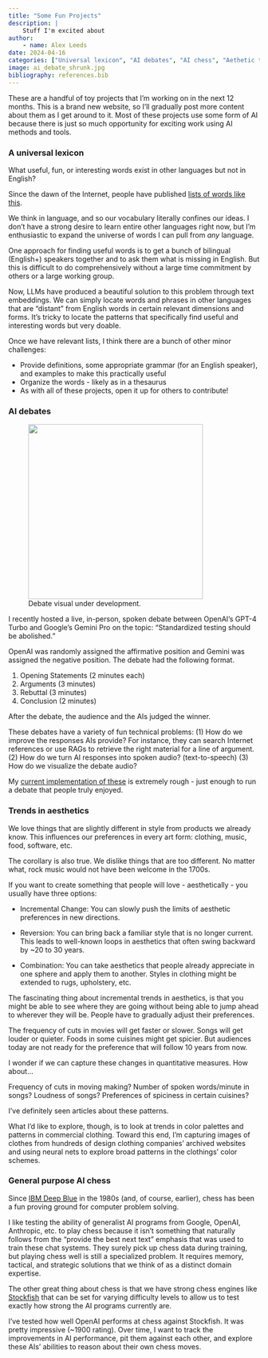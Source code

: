 ```yaml
---
title: "Some Fun Projects"
description: |
    Stuff I'm excited about
author:
    - name: Alex Leeds
date: 2024-04-16
categories: ["Universal lexicon", "AI debates", "AI chess", "Aethetic trends"]
image: ai_debate_shrunk.jpg
bibliography: references.bib
---
```


These are a handful of toy projects that I’m working on in the next 12 months. This is a brand new website, so I’ll gradually post more content about them as I get around to it. Most of these projects use some form of AI because there is just so much opportunity for exciting work using AI methods and tools.

### A universal lexicon

What useful, fun, or interesting words exist in other languages but not in English? 

Since the dawn of the Internet, people have published [lists of words like this](https://ihworld.com/news-blog/ih-blog/10-words-that-don-t-exist-in-english/).

We think in language, and so our vocabulary literally confines our ideas. I don’t have a strong desire to learn entire other languages right now, but I’m enthusiastic to expand the universe of words I can pull from *any* language.

One approach for finding useful words is to get a bunch of bilingual (English+) speakers together and to ask them what is missing in English. But this is difficult to do comprehensively without a large time commitment by others or a large working group.

Now, LLMs have produced a beautiful solution to this problem through text embeddings. We can simply locate words and phrases in other languages that are “distant” from English words in certain relevant dimensions and forms. It’s tricky to locate the patterns that specifically find useful and interesting words but very doable. 

Once we have relevant lists, I think there are a bunch of other minor challenges:

- Provide definitions, some appropriate grammar (for an English speaker), and examples to make this practically useful
- Organize the words - likely as in a thesaurus
- As with all of these projects, open it up for others to contribute!

### AI debates

<figure>
  <img src="ai_visual_in_progress.jpg" width="350" />
  <figcaption>Debate visual under development.</figcaption>
</figure>

<!-- ![AI visual being built.](ai_visual_in_progress.jpg){#fig-source} -->

I recently hosted a live, in-person, spoken debate between OpenAI's GPT-4 Turbo and Google's Gemini Pro on the topic: “Standardized testing should be abolished.”

OpenAI was randomly assigned the affirmative position and Gemini was assigned the negative position. The debate had the following format.

1. Opening Statements (2 minutes each)
2. Arguments (3 minutes)
3. Rebuttal (3 minutes)
4. Conclusion (2 minutes)

After the debate, the audience and the AIs judged the winner.

These debates have a variety of fun technical problems: (1) How do we improve the responses AIs provide? For instance, they can search Internet references or use RAGs to retrieve the right material for a line of argument. (2) How do we turn AI responses into spoken audio? (text-to-speech) (3) How do we visualize the debate audio?

My [current implementation of these](https://github.com/alexleeds/ai-debates) is extremely rough - just enough to run a debate that people truly enjoyed.

### Trends in aesthetics

We love things that are slightly different in style from products we already know. This influences our preferences in every art form: clothing, music, food, software, etc.

The corollary is also true. We dislike things that are too different. No matter what, rock music would not have been welcome in the 1700s.

If you want to create something that people will love - aesthetically - you usually have three options:

- Incremental Change: You can slowly push the limits of aesthetic preferences in new directions.

- Reversion: You can bring back a familiar style that is no longer current. This leads to well-known loops in aesthetics that often swing backward by ~20 to 30 years.

- Combination: You can take aesthetics that people already appreciate in one sphere and apply them to another. Styles in clothing might be extended to rugs, upholstery, etc.

The fascinating thing about incremental trends in aesthetics, is that you might be able to see where they are going without being able to jump ahead to wherever they will be. People have to gradually adjust their preferences.

The frequency of cuts in movies will get faster or slower. Songs will get louder or quieter. Foods in some cuisines might get spicier. But audiences today are not ready for the preference that will follow 10 years from now.

I wonder if we can capture these changes in quantitative measures. How about…

Frequency of cuts in moving making?
Number of spoken words/minute in songs?
Loudness of songs?
Preferences of spiciness in certain cuisines?

I've definitely seen articles about these patterns.

What I'd like to explore, though, is to look at trends in color palettes and patterns in commercial clothing. Toward this end, I’m capturing images of clothes from hundreds of design clothing companies’ archived websites and using neural nets to explore broad patterns in the clothings’ color schemes.

### General purpose AI chess

Since [IBM Deep Blue](https://en.wikipedia.org/wiki/Deep_Blue_(chess_computer)) in the 1980s (and, of course, earlier), chess has been a fun proving ground for computer problem solving. 

I like testing the ability of generalist AI programs from Google, OpenAI, Anthropic, etc. to play chess because it isn’t something that naturally follows from the “provide the best next text” emphasis that was used to train these chat systems. They surely pick up chess data during training, but playing chess well is still a specialized problem. It requires memory, tactical, and strategic solutions that we think of as a distinct domain expertise.

The other great thing about chess is that we have strong chess engines like [Stockfish](https://stockfishchess.org/) that can be set for varying difficulty levels to allow us to test exactly how strong the AI programs currently are. 

I’ve tested how well OpenAI performs at chess against Stockfish. It was pretty impressive (~1900 rating). Over time, I want to track the improvements in AI performance, pit them against each other, and explore these AIs' abilities to reason about their own chess moves.
